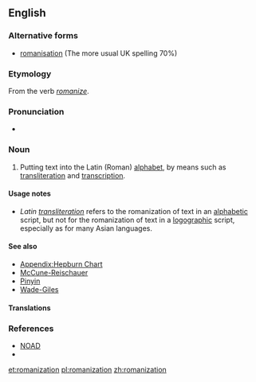 {{wikipedia}}
==English==

===Alternative forms===
* [[romanisation]] (The more usual UK spelling 70%)

===Etymology===
From the verb ''[[romanize]]''.

===Pronunciation===
* {{audio|en-us-Romanization.ogg|Audio (US)}}

===Noun===
{{en-noun}}

# Putting text into the Latin (Roman) [[alphabet]], by means such as [[transliteration]] and [[transcription]].

====Usage notes====
* ''Latin [[transliteration]]'' refers to the romanization of text in an [[alphabetic]] script, but not for the romanization of text in a [[logographic]] script, especially as for many Asian languages.

====See also====
* [[Appendix:Hepburn Chart]]
* [[McCune-Reischauer]]
* [[Pinyin]]
* [[Wade-Giles]]

====Translations====
{{trans-see|putting text into the Latin (Roman) alphabet|romanisation}}

===References===
* [[NOAD]]
* {{R:Canadian Oxford 2004|romanize}}

[[et:romanization]]
[[pl:romanization]]
[[zh:romanization]]